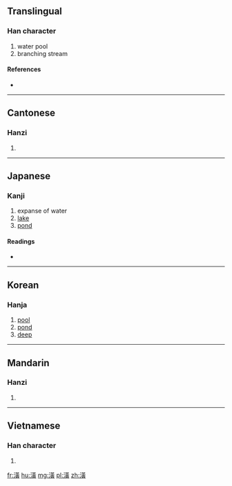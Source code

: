==Translingual==

===Han character===
{{Han char|rn=85|rad=水|as=12|sn=15|four=34186|canj=ETLC}}

# water pool
# branching stream

====References====
* {{Han ref|kx=0649.200|dkj=18251|dj=1059.130|hdz=31713.080|uh=6F62|ud=28514|bh=E643|bd=58947}}

----

==Cantonese==

===Hanzi===
{{yue-hanzi|jyut=wong4|y=wong4}}

# {{defn|lang=yue|sort=水12}}

----

==Japanese==

===Kanji===
{{ja-kanji|grade=|rs=水12}}

# expanse of water
# [[lake]]
# [[pond]]

====Readings====
* {{ja-readings|on=[[こう]] (kō), [[おう]] (ō)|kun=[[いけ]] (ike)}}

----

==Korean==

===Hanja===
{{ko-hanja|hangeul=황|eumhun=|rv=hwang|mr=hwang|y=hwang}}

# [[pool]]
# [[pond]]
# [[deep]]

----

==Mandarin==

===Hanzi===
{{cmn-hanzi|pin=[[huáng]] ([[huang2]])|wg=huang<sup>2</sup>}}

# {{defn|lang=cmn|sort=水12}}

----

==Vietnamese==

===Han character===
{{vi-hantu|[[hoàng]]|rs=水12}}

# {{defn|lang=vi|sort=水12}}

[[fr:潢]]
[[hu:潢]]
[[mg:潢]]
[[pl:潢]]
[[zh:潢]]